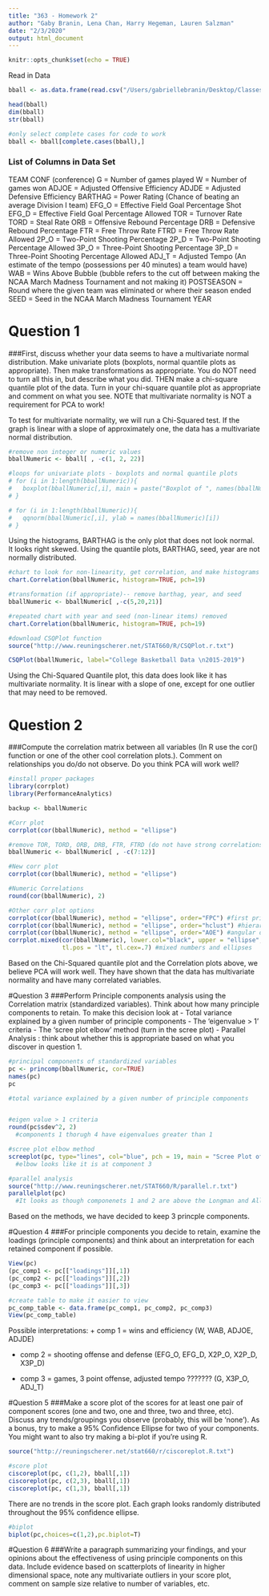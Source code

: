 ```yaml
---
title: "363 - Homework 2"
author: "Gaby Branin, Lena Chan, Harry Hegeman, Lauren Salzman"
date: "2/3/2020"
output: html_document
---
```


```r
knitr::opts_chunk$set(echo = TRUE)
```
Read in Data
```r
bball <- as.data.frame(read.csv("/Users/gabriellebranin/Desktop/Classes/Spring 2020/S&DS 363/college-basketball-dataset/cbb.csv", header = TRUE))

head(bball)
dim(bball)
str(bball)

#only select complete cases for code to work
bball <- bball[complete.cases(bball),]

```
### List of Columns in Data Set

TEAM
CONF (conference)
G = Number of games played
W = Number of games won
ADJOE = Adjusted Offensive Efficiency
ADJDE = Adjusted Defensive Efficiency
BARTHAG = Power Rating (Chance of beating an average Division I team)
EFG_O = Effective Field Goal Percentage Shot
EFG_D = Effective Field Goal Percentage Allowed
TOR = Turnover Rate
TORD = Steal Rate
ORB = Offensive Rebound Percentage
DRB = Defensive Rebound Percentage
FTR = Free Throw Rate
FTRD = Free Throw Rate Allowed
2P_O = Two-Point Shooting Percentage
2P_D = Two-Point Shooting Percentage Allowed
3P_O = Three-Point Shooting Percentage
3P_D = Three-Point Shooting Percentage Allowed
ADJ_T = Adjusted Tempo (An estimate of the tempo (possessions per 40 minutes) a team would have)
WAB = Wins Above Bubble (bubble refers to the cut off between making the NCAA March Madness Tournament and not making it)
POSTSEASON = Round where the given team was eliminated or where their season ended
SEED = Seed in the NCAA March Madness Tournament
YEAR


# Question 1
###First, discuss whether your data seems to have a multivariate normal distribution. Make univariate plots (boxplots, normal quantile plots as appropriate). Then make transformations as appropriate. You do NOT need to turn all this in, but describe what you did. THEN make a chi-square quantile plot of the data. Turn in your chi-square quantile plot as appropriate and comment on what you see. NOTE that multivariate normality is NOT a requirement for PCA to work!


To test for multivariate normality, we will run a Chi-Squared test. If the graph is linear with a slope of approximately one, the data has a multivariate normal distribution.

```r
#remove non integer or numeric values
bballNumeric <- bball[ , -c(1, 2, 22)]

#loops for univariate plots - boxplots and normal quantile plots
# for (i in 1:length(bballNumeric)){
#   boxplot(bballNumeric[,i], main = paste("Boxplot of ", names(bballNumeric)[i]))
# }

# for (i in 1:length(bballNumeric)){
#   qqnorm(bballNumeric[,i], ylab = names(bballNumeric)[i])
# }

```
Using the histograms, BARTHAG is the only plot that does not look normal. It looks right skewed. 
Using the quantile plots, BARTHAG, seed, year are not normally distributed.  

```r

#chart to look for non-linearity, get correlation, and make histograms at once
chart.Correlation(bballNumeric, histogram=TRUE, pch=19)

#transformation (if appropriate)-- remove barthag, year, and seed
bballNumeric <- bballNumeric[ ,-c(5,20,21)]

#repeated chart with year and seed (non-linear items) removed
chart.Correlation(bballNumeric, histogram=TRUE, pch=19)

#download CSQPlot function
source("http://www.reuningscherer.net/STAT660/R/CSQPlot.r.txt")

CSQPlot(bballNumeric, label="College Basketball Data \n2015-2019")

```
Using the Chi-Squared Quantile plot, this data does look like it has multivariate normality. It is linear with a slope of one, except for one outlier that may need to be removed. 


# Question 2
###Compute the correlation matrix between all variables (In R use the cor() function or one of the other cool correlation plots.). Comment on relationships you do/do not observe. Do you think PCA will work well?

```r
#install proper packages
library(corrplot)
library(PerformanceAnalytics)

backup <- bballNumeric

#Corr plot
corrplot(cor(bballNumeric), method = "ellipse")

#remove TOR, TORD, ORB, DRB, FTR, FTRD (do not have strong correlations in previous plot)
bballNumeric <- bballNumeric[ , -c(7:12)]

#New corr plot
corrplot(cor(bballNumeric), method = "ellipse")

#Numeric Correlations
round(cor(bballNumeric), 2)

#Other corr plot options
corrplot(cor(bballNumeric), method = "ellipse", order="FPC") #first principal component order
corrplot(cor(bballNumeric), method = "ellipse", order="hclust") #hierarchical clustering order
corrplot(cor(bballNumeric), method = "ellipse", order="AOE") #angular order of the eigenvectors
corrplot.mixed(cor(bballNumeric), lower.col="black", upper = "ellipse", tl.col = "black", number.cex=0.7, order = "AOE",
               tl.pos = "lt", tl.cex=.7) #mixed numbers and ellipses

```
Based on the Chi-Squared quantile plot and the Correlation plots above, we believe PCA will work well. They have shown that the data has multivariate normality and have many correlated variables. 


#Question 3
###Perform Principle components analysis using the Correlation matrix (standardized variables). Think about how many principle components to retain. To make this decision look at
  - Total variance explained by a given number of principle components
  - The ‘eigenvalue > 1’ criteria
  - The ‘scree plot elbow’ method (turn in the scree plot)
  - Parallel Analysis : think about whether this is appropriate based on what you
discover in question 1.

```r
#principal components of standardized variables
pc <- princomp(bballNumeric, cor=TRUE)
names(pc)
pc

#total variance explained by a given number of principle components


#eigen value > 1 criteria
round(pc$sdev^2, 2)
  #components 1 thorugh 4 have eigenvalues greater than 1

#scree plot elbow method
screeplot(pc, type="lines", col="blue", pch = 19, main = "Scree Plot of College Basketball Data")
  #elbow looks like it is at component 3

#parallel analysis
source("http://www.reuningscherer.net/STAT660/R/parallel.r.txt")
parallelplot(pc)
  #It looks as though componenets 1 and 2 are above the Longman and Allen methods. 3 is along the cusp.

```
Based on the methods, we have decided to keep 3 princple components.

#Question 4
###For principle components you decide to retain, examine the loadings (principle components) and think about an interpretation for each retained component if possible.

```r
View(pc)
(pc_comp1 <- pc[["loadings"]][,1])
(pc_comp2 <- pc[["loadings"]][,2])
(pc_comp3 <- pc[["loadings"]][,3])

#create table to make it easier to view
pc_comp_table <- data.frame(pc_comp1, pc_comp2, pc_comp3)
View(pc_comp_table)

```
Possible interpretations:
  + comp 1 = wins and efficiency (W, WAB, ADJOE, ADJDE)
  
  + comp 2 = shooting offense and defense (EFG_O, EFG_D, X2P_O, X2P_D, X3P_D)
  
  + comp 3 = games, 3 point offense, adjusted tempo ??????? (G, X3P_O, ADJ_T)

#Question 5
###Make a score plot of the scores for at least one pair of component scores (one and two, one and three, two and three, etc). Discuss any trends/groupings you observe (probably, this will be ‘none’). As a bonus, try to make a 95% Confidence Ellipse for two of your components. You might want to also try making a bi-plot if you’re using R.

```r
source("http://reuningscherer.net/stat660/r/ciscoreplot.R.txt")

#score plot
ciscoreplot(pc, c(1,2), bball[,1])
ciscoreplot(pc, c(2,3), bball[,1])
ciscoreplot(pc, c(1,3), bball[,1])

```
There are no trends in the score plot. Each graph looks randomly distributed throughout the 95% confidence ellipse.

```r

#biplot
biplot(pc,choices=c(1,2),pc.biplot=T)

```


#Question 6
###Write a paragraph summarizing your findings, and your opinions about the effectiveness of using principle components on this data. Include evidence based on scatterplots of linearity in higher dimensional space, note any multivariate outliers in your score plot, comment on sample size relative to number of variables, etc.


